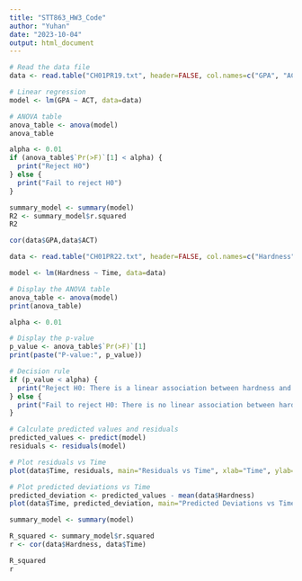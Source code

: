 ```yaml
---
title: "STT863_HW3_Code"
author: "Yuhan"
date: "2023-10-04"
output: html_document
---
```


```r
# Read the data file
data <- read.table("CH01PR19.txt", header=FALSE, col.names=c("GPA", "ACT"))

# Linear regression
model <- lm(GPA ~ ACT, data=data)

# ANOVA table
anova_table <- anova(model)
anova_table
```
```r
alpha <- 0.01
if (anova_table$`Pr(>F)`[1] < alpha) {
  print("Reject H0")
} else {
  print("Fail to reject H0")
}
```
```r
summary_model <- summary(model)
R2 <- summary_model$r.squared
R2
```

```r
cor(data$GPA,data$ACT)
```

```r
data <- read.table("CH01PR22.txt", header=FALSE, col.names=c("Hardness", "Time"))

model <- lm(Hardness ~ Time, data=data)

# Display the ANOVA table
anova_table <- anova(model)
print(anova_table)
```
```r
alpha <- 0.01

# Display the p-value
p_value <- anova_table$`Pr(>F)`[1]
print(paste("P-value:", p_value))

# Decision rule
if (p_value < alpha) {
  print("Reject H0: There is a linear association between hardness and elapsed time.")
} else {
  print("Fail to reject H0: There is no linear association between hardness and elapsed time.")
}
```

```r
# Calculate predicted values and residuals
predicted_values <- predict(model)
residuals <- residuals(model)

# Plot residuals vs Time
plot(data$Time, residuals, main="Residuals vs Time", xlab="Time", ylab="Residuals", pch=19, col="red")

# Plot predicted deviations vs Time
predicted_deviation <- predicted_values - mean(data$Hardness)
plot(data$Time, predicted_deviation, main="Predicted Deviations vs Time", xlab="Time", ylab="Predicted Deviations", pch=19, col="blue")

```
```r
summary_model <- summary(model)

R_squared <- summary_model$r.squared
r <- cor(data$Hardness, data$Time)

R_squared
r
```

